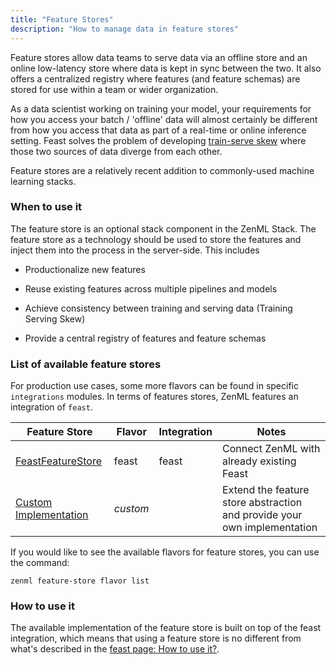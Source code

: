 ```yaml
---
title: "Feature Stores"
description: "How to manage data in feature stores"
---
```


Feature stores allow data teams to serve data via an offline store and an online low-latency store where data is kept in sync between the two. It also offers a centralized registry where features (and feature schemas) are stored for use within a team or wider organization.

As a data scientist working on training your model, your requirements for how you access your batch / 'offline' data will almost certainly be different from how you access that data as part of a real-time or online inference setting. Feast solves the problem of developing [train-serve skew](https://ploomber.io/blog/train-serve-skew/) where those two sources of data diverge from each other.

Feature stores are a relatively recent addition to commonly-used machine learning stacks.

### When to use it

The feature store is an optional stack component in the ZenML Stack. The feature store as a technology should be used to store the features and inject them into the process in the server-side. This includes

* Productionalize new features

* Reuse existing features across multiple pipelines and models

* Achieve consistency between training and serving data (Training Serving Skew)

* Provide a central registry of features and feature schemas

### List of available feature stores

For production use cases, some more flavors can be found in specific `integrations` modules. In terms of features stores, ZenML features an integration of `feast`.

| Feature Store                                                       | Flavor   | Integration | Notes                                                                    |
| ------------------------------------------------------------------- | -------- | ----------- | ------------------------------------------------------------------------ |
| [FeastFeatureStore](/component-gallery/feature-stores/feast)      | feast    | feast       | Connect ZenML with already existing Feast                                |
| [Custom Implementation](/component-gallery/feature-stores/custom) | _custom_ |            | Extend the feature store abstraction and provide your own implementation |

If you would like to see the available flavors for feature stores, you can use the command:

```
zenml feature-store flavor list
```

### How to use it

The available implementation of the feature store is built on top of the feast integration, which means that using a feature store is no different from what's described in the [feast page: How to use it?](/component-gallery/feature-stores/feast#how-do-you-use-it).